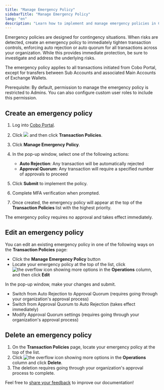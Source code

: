 ```yaml
---
title: "Manage Emergency Policy"
sidebarTitle: "Manage Emergency Policy"
lang: "en"
description: "Learn how to implement and manage emergency policies in Cobo Portal for immediate risk control."
---
```


Emergency policies are designed for contingency situations. When risks are detected, create an emergency policy to immediately tighten transaction controls, enforcing auto rejection or auto quorum for all transactions across your organization. While this provides immediate protection, be sure to investigate and address the underlying risks.

<Info>The emergency policy applies to all transactions initiated from Cobo Portal, except for transfers between Sub Accounts and associated Main Accounts of Exchange Wallets.</Info>

<Note>Prerequisite: By default, permission to manage the emergency policy is restricted to Admins. You can also configure custom user roles to include this permission.</Note>

## Create an emergency policy

1. Log into [Cobo Portal](https://portal.cobo.com/login).

2. Click <img src="/en/images/common/wallets_icon.svg" className="icon"/> and then click **Transaction Policies**.

3. Click **Manage Emergency Policy**.

4. In the pop-up window, select one of the following actions:
   - **Auto Rejection**: Any transaction will be automatically rejected
   - **Approval Quorum**: Any transaction will require a specified number of approvals to proceed

5. Click **Submit** to implement the policy.

6. Complete MFA verification when prompted.

7. Once created, the emergency policy will appear at the top of the **Transaction Policies** list with the highest priority. 

<Note>The emergency policy requires no approval and takes effect immediately.</Note>

## Edit an emergency policy

You can edit an existing emergency policy in one of the following ways on the **Transaction Policies** page:
- Click the **Manage Emergency Policy** button
- Locate your emergency policy at the top of the list, click <img src="/en/images/common/icon_more.svg" className="icon" alt="the overflow icon showing more options"/> in the **Operations** column, and then click **Edit**

In the pop-up window, make your changes and submit.
- Switch from Auto Rejection to Approval Quorum (requires going through your organization's approval process)
- Switch from Approval Quorum to Auto Rejection (takes effect immediately)
- Modify Approval Quorum settings (requires going through your organization's approval process)

## Delete an emergency policy

1. On the **Transaction Policies** page, locate your emergency policy at the top of the list.
2. Click <img src="/en/images/common/icon_more.svg" className="icon" alt="the overflow icon showing more options"/> in the **Operations** column and click **Delete**.
3. The deletion requires going through your organization's approval process to complete.

<Tip>Feel free to [share your feedback](https://forms.zohopublic.com/cobo/form/DocumentFeedbackForm/formperma/QvLOhxJv1_JMsJ-1dleZ8Itb_7rzN-LtgvsDdxosoVI?referrername=manuals) to improve our documentation!</Tip>
